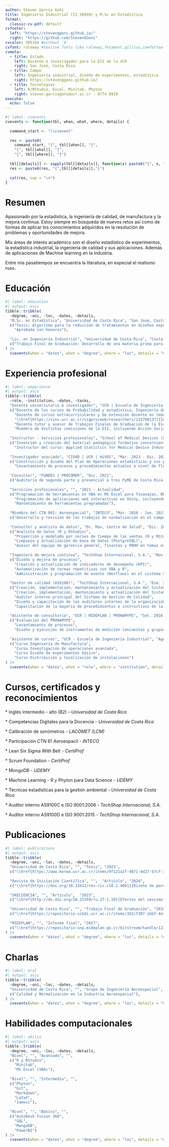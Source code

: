 ---
author: Steven García Goñi
title: Ingenierio Industrial (II-38999) y M.Sc en Estadística
format:
  classic-cv-pdf: default
cvfooter:
  left: "https://stevenggoni.github.io/"
  right: "https://github.com/StevenGGoni"
cvcolor: 3D5164 #without `#`
cvfont: raleway #texlive fonts like raleway,fetamont,gillius,comfortaa
cvmeta:
  - title: Estado
    left: Docente e investigador para la EII de la UCR
    right: San José, Costa Rica
  - title: Campo
    left: Ingeniería industrial, diseño de experimentos, estadística
    right: https://stevenggoni.github.io/
  - title: Tecnologías
    left: R/RStudio, Excel, Minitab, Phyton
    right: steven.garciagoni@ucr.ac.cr - 8774 8919
execute:
  echo: false
---

```{r}
#| label: cvevents
cvevents <- function(tbl, when, what, where, details) {
  
  command_start <- "\\cvevent"
  
  res <- paste0(
    command_start, "{", tbl[[when]], "}", 
    "{", tbl[[what]], "}",
    "{", tbl[[where]], "}")
  
  tbl[[details]] <- sapply(tbl[[details]], function(x) paste0("{", x, "}", collapse = ","))
  res <- paste0(res, "{",tbl[[details]],"}")
  
  cat(res, sep = "\n")
}
```

# Resumen

Apasionado por la estadística, la ingeniería de calidad, de manufactura y la mejora continua. Estoy siempre en búsqueda de nuevos retos así como de formas de aplicar los conocimientos adquiridos en la resolución de problemas y oportunidades de mejora. 

Mis áreas de interés académico son el diseño estadístico de experimentos, la estadística industrial, la ingeniería de calidad y sus aplicaciones. Además de aplicaciones de Machine learning en la industria. 

Entre mis pasatiempos se encuentra la literatura, en especial el realismo ruso.  

# Educación

```{r }
#| label: education
#| output: asis
tibble::tribble(
  ~degree, ~uni, ~loc, ~dates, ~details,
  "M.Sc. en Estadística", "Universidad de Costa Rica", "San José, Costa Rica", "2020 - 2025",
  c("Tesis: Algoritmo para la reducción de tratamientos en diseños experimentales con mezclas de vértices extremos, basado en la recuperación de la forma regular de un simplex",
    "Aprobada con honores"),
  
  "Lic. en Ingeniería Industrial", "Universidad de Costa Rica", "Costa Rica", "2012 - 2020", 
  c("Trabajo Final de Graduación: Desarrollo de una materia prima para alimentos, a partir de granos germinados, basado en diseño de experimentos")
) |>
  cvevents(when = "dates", what = "degree", where = "loc", details = "details")
```

# Experiencia profesional

```{r results='asis'}
#| label: experience
#| output: asis
tibble::tribble(
  ~role, ~institution, ~dates, ~tasks,
  "Docente universitario e investigador", "UCR | Escuela de Ingeniería Industrial", "Mar. 2022 - Actualidad", 
  c("Docente de los cursos de Probabilidad y estadística, Ingeniería de Calidad, Diseño de experimentos básico, Diseño de experimentos avanzado y otros relacionados con estadística multivariada y Machine Learning", 
    "Docente de cursos extracurriculares y de extensión docente en temas como: Excel como herramienta para la automatización de tareas repetitivas, Metrología aplicada a la toma efectiva de decisiones y Métodos cuantitativos para la Mejora de procesos (MCMP)",
    "\\href{https://vinv.ucr.ac.cr/sigpro/web/researchers/115790137}{Investigador asociado} en tópicos relativos a la estadística e ingeniería industrial", 
    "Docente tutor y asesor de Trabajos Finales de Graduación de la Escuela de Ingeniería Industrial",
    "Miembro de distintas comisiones de la EII, incluyendo Acción Social y Asuntos Estudiantiles"),
  
  "Instructor - Servicios profesionales", "School of Medical Devices (SMD)", "2024 (bajo demanda)", 
  c("Invención y creación del material pedagógico formativo concerniente al curso Caraterización de Procesos con Diseño de Experimentos", 
    "Instructor del curso: Applied Statictics for Medical Device Industry"),
  
  "Investigador asociado", "CIOdD | UCR | HiVOS", "Mar. 2023 - Dic. 2023", 
  c("Construcción y diseño del Plan de Operaciones estadísticas y sus principales indicadores de VIH para Costa Rica", 
    "Levantamiento de procesos y procedimientos actuales a nivel de flujo de datos y actividades asociadas para las principales operaciones estadístiacs en VIH"),
  
  "Consultor", "FUNDES | PROCOMER", "Dic. 2021",  
  c("Auditoría de segunda parte y presencial a tres PyME de Costa Rica para aplicar el diagnóstico de cumplimiento en la Norma AS9100D: REquisitos para las organizaciones de aviación, espacio y defensa"),
  
  "Servicios profesionales", "", "2021 - Actualidad", 
  c("Programación de herramientas en VBA en MS Excel para finanazas, RRHH, supervisión de producción, control de calidad y contabilidad", 
    "Programación de aplicaciones web interactivas en Shiny, incluyendo conexión con bases de datos",
    "Mantenimiento de herramientas programadas"),
  
  "Miembro del CTN 061: Aeroespacial", "INTECO", "Mar. 2020 - Jun. 2023",
  c("Desarrollo y revisión de los trabajos de normalización en el campo aeroespacial, incluyendo la adaptación de aproximadamente 21 normas internacionales"), 
  
  "Consultor y analista de datos", "Dr. Max, Centro de Salud", "Dic. 2020 - May. 2021", 
  c("Analista de datos (R y RStudio)",
    "Proyección y modelado por series de tiempo de las ventas (R y RStudio)", 
    "Limpieza y actualización de base de datos (PostgreSQL)", 
    "Asesor del equipo de gerencia general, finanzas y RRHH en temas estratégicos y operativos"),
  
  "Ingeniero de mejora continua", "TechShop Internacional, S.A.", "Nov. 2018 - Mar. 2021",  
  c("Diseño y mejora de procesos", 
    "Creación y actualización de indicadores de desempeño (KPI)", 
    "Automatización de tareas repetitivas con VBA y R",
    "Administración y programación de evento (Worflows) en el sistema SytelineERP"), 
  
  "Gestor de calidad (AS9100)", "TechShop Internacional, S.A.", "Ene. 2016 - Mar. 2021",  
  c("Creación, implementación, mantenimiento y actualización del Sistema de Gestión de Calidad AS9100C (Aeroespacial) e ISO 9001:2008, siendo la tercer empresa en obtener esta certificación a nivel nacional", 
    "Creación, implementación, mantenimiento y actualización del Sistema de Gestión de Calidad AS9100D (Aeroespacial) e ISO 9001:2015, migrando de la versión anterior de la norma", 
    "Auditor interno principal del Sistema de Gestión de Calidad",
    "Diseño y capacitación de los auditores internos de la organización",
    "Capacitación de la mayoría de procedimientos e instructivos de la organización"), 
  
  "Asistente de consultoría", "UCR | MIDEPLAN | PRONAMYPE", "Set. 2016 - Jul. 2017", 
  c("Evaluación del PRONAMYPE", 
    "Levantamiento de procesos", 
    "Diseño y ejecución de instrumentos de medición (encuestas y grupos focales)"),
  
  "Asistente de cursos", "UCR - Escuela de Ingeniería Industrial", "Ago. 2017 - Dic. 2018", 
  c("Curso Ingeniería de Manufactura", 
    "Curso Investigación de operaciones avanzada", 
    "Curso Diseño de experimentos básico",
    "Curso Distribución y localización de instalaciones")
) |>
  cvevents(when = "dates", what = "role", where = "institution", details = "tasks")
```

# Cursos, certificados y reconocimientos

\* Inglés intermedio - alto (B2) - *Universidad de Costa Rica*

\* Competencias Digitales para la Docencia - *Universidad de Costa Rica*

\* Calibración de sonómetros - *LACOMET (LCM)*

\* Participación CTN 61 Aeroespacil - *INTECO*

\* Lean Six Sigma With Belt - *CertiProf*

\* Scrum Foundation - *CertiProf*

\* MongoDB - *UDEMY*

\* Machine Learning - R y Phyton para Data Science - *UDEMY*

\* Técnicas estadísticas para la gestión ambiental - *Universidad de Costa Rica*

\* Auditor interno AS9100C e ISO 9001:2008 - *TechShop Internacional, S.A.*

\* Auditor interno AS9100D e ISO 9001:2015 - *TechShop Internacional, S.A.*



# Publicaciones

```{r }
#| label: publications
#| output: asis
tibble::tribble(
  ~degree, ~uni, ~loc, ~dates, ~details,
  "Universidad de Costa Rica", "", "Tesis", "2025",
  c("\\href{https://www.kerwa.ucr.ac.cr/items/9f121a2f-9871-4d27-b7cf-3efc8fb30494}{Algoritmo para la reducción de tratamientos en diseños experimentales con mezclas de vértices extremos, basado en la recuperación de la forma regular de un simplex}"),
  
  "Revista de Iniciación Científica", "",  "Artículo", "2024", 
  c("\\href{https://doi.org/10.33412/rev-ric.v10.1.4001}{Diseño de parcelas divididas para el desarrollo de una harina mejorada y funcional de granos germinados de lenteja o arveja}"), 
  
  "UNICIENCIA", "", "Artículo",  "2023", 
  c("\\href{http://dx.doi.org/10.15359/ru.37-1.19}{Efectos del sexismo hacia las mujeres sobre la autoeficacia y desempeño en matemática de los hombres: Modelos de ecuaciones estructurales desde la teoría del sexismo ambivalente}"),
  
  "Universidad de Costa Rica", "", "Trabajo Final de Graduación", "2019", 
  c("\\href{https://repositorio.sibdi.ucr.ac.cr/items/3d1cf307-1bb7-4af0-a70a-e241a2b3481f}{Desarrollo de una materia prima para alimentos, a partir de granos germinados, basado en diseño de experimentos}"),
  
  "MIDEPLAN", "", "Informe final", "2017", 
  c("\\href{https://repositorio-snp.mideplan.go.cr/bitstream/handle/123456789/159/EE.07.01-RE.pdf?}{Evaluación del Programa Nacional de Apoyo a la Microempresa y la Movilidad Social (PRONAMYPE) del Ministerio de Trabajo y Seguridad Social}")
) |>
  cvevents(when = "dates", what = "degree", where = "loc", details = "details")
```

# Charlas

```{r }
#| label: oral
#| output: asis
tibble::tribble(
  ~degree, ~uni, ~loc, ~dates, ~details,
  "Universidad de Costa Rica", "", "Grupo de Ingeniería Aeroespacial", "22 Jun. 2023",
  c("Calidad y Normalización en la Industria Aeroespacial"),
) |>
  cvevents(when = "dates", what = "degree", where = "loc", details = "details")
```

# Habilidades computacionales

```{r }
#| label: skilss
#| output: asis
tibble::tribble(
  ~degree, ~uni, ~loc, ~dates, ~details,
  "Nivel", "", "Avanzado", "",
  c("R y RStudio",
    "Minitab", 
    "MS Excel (VBA)"),
  
  "Nivel", "", "Intermedio", "",
  c("Phyton",
    "Git",
    "Markdown",
    "LaTeX",
    "Jamovi"),
  
  "Nivel", "", "Básico", "",
  c("AutoDesk Fusion 360",
    "SQL",
    "MongoDB", 
    "PowerBI")
) |>
  cvevents(when = "dates", what = "degree", where = "loc", details = "details")
```